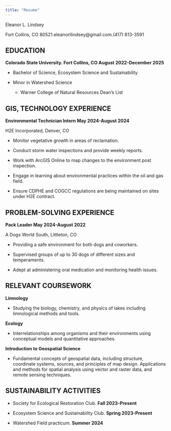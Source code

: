 ```yaml
---
title: "Resume"
---
```


Eleanor L. Lindsey

Fort Collins, CO 80521.eleanorllindsey\@gmail.com.(417) 813-3591

## **EDUCATION**

**Colorado State University. Fort Collins, CO August 2022-December 2025**

-   Bachelor of Science, Ecosystem Science and Sustainability

-   Minor in Watershed Science

    -   Warner College of Natural Resources Dean’s List

## **GIS, TECHNOLOGY EXPERIENCE**

**Environmental Technician Intern May 2024-August 2024**

H2E Incorporated, Denver, CO

-   Monitor vegetative growth in areas of reclamation.

-   Conduct storm water inspections and provide weekly reports.

-   Work with ArcGIS Online to map changes to the environment post inspection.

-   Engage in learning about environmental practices within the oil and gas field.

-   Ensure CDPHE and COGCC regulations are being maintained on sites under H2E contract.

## **PROBLEM-SOLVING EXPERIENCE**

**Pack Leader May 2024-August 2022**

A Dogs World South, Littleton, CO

-   Providing a safe environment for both dogs and coworkers.

-   Supervised groups of up to 30 dogs of different sizes and temperaments.

-   Adept at administering oral medication and monitoring health issues.

## **RELEVANT COURSEWORK**

**Limnology**

-   Studying the biology, chemistry, and physics of lakes including limnological methods and tools.

**Ecology**

-   Interrelationships among organisms and their environments using conceptual models and quantitative approaches.

**Introduction to Geospatial Science**

-   Fundamental concepts of geospatial data, including structure, coordinate systems, sources, and principles of map design. Applications and methods for spatial analysis using vector and raster data, and remote sensing techniques.

## **SUSTAINABILITY ACTIVITIES**

-   Society for Ecological Restoration Club. **Fall 2023-Present**

-   Ecosystem Science and Sustainability Club. **Spring 2023-Present**

-   Watershed Field practicum. **Summer 2024**
